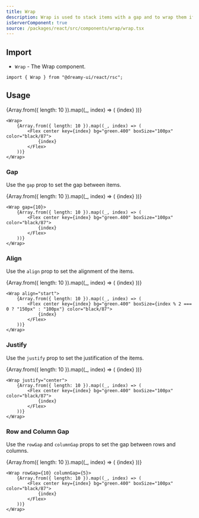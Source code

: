```yaml
---
title: Wrap
description: Wrap is used to stack items with a gap and to wrap them if there is no space left.
isServerComponent: true
source: /packages/react/src/components/wrap/wrap.tsx
---
```


## Import

- `Wrap` - The Wrap component.

```tsx
import { Wrap } from "@dreamy-ui/react/rsc";
```

## Usage

<Wrapper>
	<Wrap>
		{Array.from({ length: 10 }).map((_, index) => (
			<Flex center key={index} bg="green.400" boxSize="100px" color="black/87">
				{index}
			</Flex>
		))}
	</Wrap>
</Wrapper>

```tsx
<Wrap>
	{Array.from({ length: 10 }).map((_, index) => (
		<Flex center key={index} bg="green.400" boxSize="100px" color="black/87">
			{index}
		</Flex>
	))}
</Wrap>
```

### Gap

Use the `gap` prop to set the gap between items.

<Wrapper>
	<Wrap gap={10}>
		{Array.from({ length: 10 }).map((_, index) => (
			<Flex center key={index} bg="green.400" boxSize="100px" color="black/87">
				{index}
			</Flex>
		))}
	</Wrap>
</Wrapper>

```tsx 
<Wrap gap={10}>
	{Array.from({ length: 10 }).map((_, index) => (
		<Flex center key={index} bg="green.400" boxSize="100px" color="black/87">
			{index}
		</Flex>
	))}
</Wrap>
```

### Align

Use the `align` prop to set the alignment of the items.

<Wrapper>
	<Wrap align="start">
		{Array.from({ length: 10 }).map((_, index) => (
			<Flex center key={index} bg="green.400" boxSize={index % 2 === 0 ? "150px" : "100px"} color="black/87">
				{index}
			</Flex>
		))}
	</Wrap>
</Wrapper>

```tsx
<Wrap align="start">
	{Array.from({ length: 10 }).map((_, index) => (
		<Flex center key={index} bg="green.400" boxSize={index % 2 === 0 ? "150px" : "100px"} color="black/87">
			{index} 
		</Flex>
	))}
</Wrap>
```

### Justify

Use the `justify` prop to set the justification of the items.

<Wrapper>
	<Wrap justify="center">
		{Array.from({ length: 10 }).map((_, index) => (
			<Flex center key={index} bg="green.400" boxSize="100px" color="black/87">
				{index}
			</Flex>
		))}
	</Wrap>
</Wrapper>

```tsx
<Wrap justify="center">  
	{Array.from({ length: 10 }).map((_, index) => (
		<Flex center key={index} bg="green.400" boxSize="100px" color="black/87">
			{index}
		</Flex>
	))}
</Wrap>
```

### Row and Column Gap

Use the `rowGap` and `columnGap` props to set the gap between rows and columns.

<Wrapper>
	<Wrap rowGap={10} columnGap={5}>
		{Array.from({ length: 10 }).map((_, index) => (
			<Flex center key={index} bg="green.400" boxSize="100px" color="black/87">
				{index}
			</Flex>
		))}
	</Wrap>
</Wrapper>

```tsx
<Wrap rowGap={10} columnGap={5}>
	{Array.from({ length: 10 }).map((_, index) => (
		<Flex center key={index} bg="green.400" boxSize="100px" color="black/87">
			{index} 
		</Flex>
	))}
</Wrap>
```


